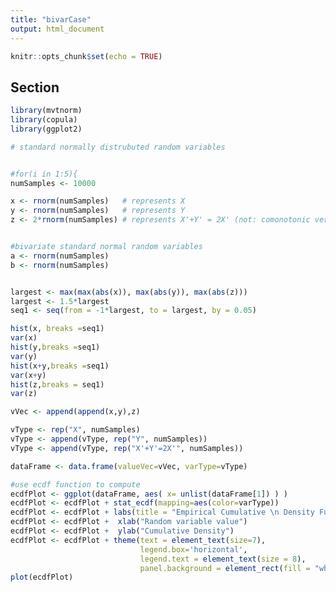 ```yaml
---
title: "bivarCase"
output: html_document
---
```


```r
knitr::opts_chunk$set(echo = TRUE)
```

## Section

```r
library(mvtnorm)
library(copula)
library(ggplot2)
```
```r
# standard normally distrubuted random variables


#for(i in 1:5){
numSamples <- 10000

x <- rnorm(numSamples)   # represents X
y <- rnorm(numSamples)   # represents Y
z <- 2*rnorm(numSamples) # represents X'+Y' = 2X' (not: comonotonic version  of (X, Y) is (X',Y'))


#bivariate standard normal random variables
a <- rnorm(numSamples)
b <- rnorm(numSamples)


largest <- max(max(abs(x)), max(abs(y)), max(abs(z)))
largest <- 1.5*largest
seq1 <- seq(from = -1*largest, to = largest, by = 0.05)

hist(x, breaks =seq1)
var(x)
hist(y,breaks =seq1) 
var(y)
hist(x+y,breaks =seq1) 
var(x+y)
hist(z,breaks = seq1)
var(z)

vVec <- append(append(x,y),z)

vType <- rep("X", numSamples) 
vType <- append(vType, rep("Y", numSamples))
vType <- append(vType, rep("X'+Y'=2X'", numSamples))

dataFrame <- data.frame(valueVec=vVec, varType=vType)

```


```r
#use ecdf function to compute
ecdfPlot <- ggplot(dataFrame, aes( x= unlist(dataFrame[1]) ) )
ecdfPlot <- ecdfPlot + stat_ecdf(mapping=aes(color=varType))
ecdfPlot <- ecdfPlot + labs(title = "Empirical Cumulative \n Density Function")
ecdfPlot <- ecdfPlot +  xlab("Random variable value")
ecdfPlot <- ecdfPlot +  ylab("Cumulative Density")
ecdfPlot <- ecdfPlot + theme(text = element_text(size=7),
                             legend.box='horizontal',
                             legend.text = element_text(size = 8),
                             panel.background = element_rect(fill = "white")) + scale_colour_brewer(palette = "Set1")
plot(ecdfPlot)
```